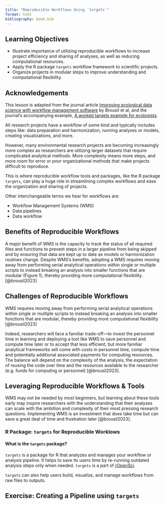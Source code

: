 ```yaml
---
title: "Reproducible Workflows Using `targets`"
format: html
bibliography: book.bib
---
```


## Learning Objectives {.unnumbered}

- Illustrate importance of utilizing reproducible workflows to increase project efficiency and sharing of analyses, as well as reducing computational resources.
- Apply the R package `targets` workflow framework to scientific projects.
- Organize projects in modular steps to improve understanding and computational flexibility.

::: {.callout-note icon=false}
## Acknowledgements

This lesson is adapted from the journal article [Improving ecological data science with workflow management software](https://doi.org/10.1111/2041-210X.14113) by Brousil et al, and the journal's accompanying example, [A worked targets example for ecologists](https://targets-ecology.netlify.app/).

:::

All research projects have a workflow of some kind and typically includes steps like: data preparation and harmonization, running analyses or models, creating visualizations, and more.

However, many environmental research projects are becoming increasingly more complex as researchers are utilizing larger datasets that require complicated analytical methods. More complexity means more steps, and more room for error or poor organizational methods that make projects difficult to reproduce.

This is where reproducible workflow tools and packages, like the R package `targets`, can play a huge role in streamlining complex workflows and ease the organization and sharing of projects.

Other interchangeable terms we hear for workflows are:

-   Workflow Management Systems (WMS) 
-   Data pipelines
-   Data workflow

## Benefits of Reproducible Workflows

A major benefit of WMS is the capacity to track the status of all required files and functions to prevent steps in a larger pipeline from being skipped and by ensuring that data are kept up to date as models or harmonization routines change. Despite WMS's benefits, adopting a WMS requires moving away from performing serial analytical operations within single or multiple scripts to instead breaking an analysis into smaller functions that are modular (Figure 1), thereby providing more computational flexibility. [@brousil2023]

## Challenges of Reproducible Workflows

WMS requires moving away from performing serial analytical operations within single or multiple scripts to instead breaking an analysis into smaller functions that are modular, thereby providing more computational flexibility [@brousil2023]

Indeed, researchers will face a familiar trade-off—to invest the personnel time in learning and deploying a tool like WMS to save personnel and compute time later or to accept that less efficient, but more familiar analytical frameworks will come with costs in personnel time, compute time and potentially additional associated payments for computing resources. The balance will depend on the complexity of the analysis, the expectation of reusing the code over time and the resources available to the researcher (e.g. funds for computing or personnel) [@brousil2023]. 

## Leveraging Reproducible Workflows & Tools

WMS may not be needed by most beginners, but learning about these tools early may inspire researchers with the understanding that their analyses can scale with the ambition and complexity of their most pressing research questions. Implementing WMS is an investment that does take time but can save a great deal of time and frustration later [@brousil2023].

### R Package: `targets` for Reproducible Worklows {.unnumbered}

::: {.callout-caution icon=false}
#### What is the `targets` package?
`targets` is a package for R that analyzes and manages your workflow or analysis pipeline. It helps to save its users time by re-running outdated analysis steps only when needed. `targets` is a part of [rOpenSci](https://ropensci.org/).

`targets` can also help users build, visualize, and manage workflows from raw files to outputs.
:::

## Exercise: Creating a Pipeline using `targets`
